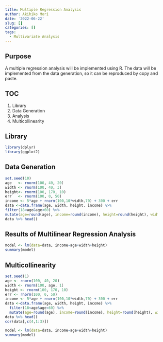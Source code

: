 ```yaml
---
title: Multiple Regression Analysis
author: Akihiko Mori
date: '2022-06-22'
slug: []
categories: []
tags:
  - Multivariate Analysis
---
```


## Purpose
A multiple regression analysis will be implemented using R. 
The data will be implemented from the data generation, 
so it can be reproduced by copy and paste.

## TOC
1. Library
2. Data Generation
3. Analysis
4. Multicollinearity

## Library
```r
library(dplyr)
library(ggplot2)
```

## Data Generation
```r
set.seed(10)
age   <- rnorm(100, 40, 20) 
width <- rnorm(100, 40, 3)
height<- rnorm(100, 170, 10)
err   <- rnorm(100, 0, 50) 
income <- 5*age + rnorm(100,10*width,70) + 300 + err
data <-data.frame(age, width, height, income) %>%
filter(18<age&age<60) %>%
mutate(age=round(age), income=round(income), height=round(height), width=round(width))
data %>% head()
```


## Results of Multilinear Regression Analysis
```r
model <- lm(data=data, income~age+width+height)
summary(model)
```

## Multicollinearity
```r
set.seed(1)
age <- rnorm(100, 40, 20) 
width <- rnorm(100, age, 1) 
height <- rnorm(100, 170, 10)
err <- rnorm(100, 0, 50) 
income <- 5*age + rnorm(100,10*width,70) + 300 + err
data <-data.frame(age, width, height, income) %>%
  filter(18<age&age<60) %>%
  mutate(age=round(age), income=round(income), height=round(height), width=round(width))
data %>% head()
cor(data[,c(4,1:3)])

model <- lm(data=data, income~age+width+height)
summary(model)
```